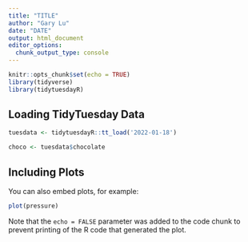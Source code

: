 ```yaml
---
title: "TITLE"
author: "Gary Lu"
date: "DATE"
output: html_document
editor_options: 
  chunk_output_type: console
---
```


```r
knitr::opts_chunk$set(echo = TRUE)
library(tidyverse)
library(tidytuesdayR)
```

## Loading TidyTuesday Data

```r
tuesdata <- tidytuesdayR::tt_load('2022-01-18')

choco <- tuesdata$chocolate
```

## Including Plots

You can also embed plots, for example:

```r
plot(pressure)
```

Note that the `echo = FALSE` parameter was added to the code chunk to prevent printing of the R code that generated the plot.
